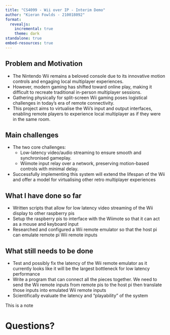 ```yaml
---
title: "CS4099 - Wii over IP - Interim Demo"
author: "Kieran Fowlds - 210018092"
format:
  revealjs:
    incremental: true
    theme: dark 
standalone: true
embed-resources: true
---
```


## Problem and Motivation 

- The Nintendo Wii remains a beloved console due to its innovative motion controls and engaging local multiplayer experiences.
- However, modern gaming has shifted toward online play, making it difficult to recreate traditional in-person multiplayer sessions.
- Gathering physically for split-screen Wii gaming poses logistical challenges in today's era of remote connectivity.
- This project aims to virtualise the Wii’s input and output interfaces, enabling remote players to experience local multiplayer as if they were in the same room.

## Main challenges

- The two core challenges:
    - Low-latency video/audio streaming to ensure smooth and synchronised gameplay.
    - Wiimote input relay over a network, preserving motion-based controls with minimal delay.
- Successfully implementing this system will extend the lifespan of the Wii and offer a model for virtualising other retro multiplayer experiences

## What I have done so far

- Written scripts that allow for low latency video streaming of the Wii display to other raspberry pis
- Setup the raspberry pis to interface with the Wiimote so that it can act as a mouse and keyboard input
- Researched and configured a Wii remote emulator so that the host pi can emulate remote pi Wii remote inputs

## What still needs to be done

- Test and possibly fix the latency of the Wii remote emulator as it currently looks like it will be the largest bottleneck for low latency performance
- Write a program that can connect all the pieces together. We need to send the Wii remote inputs from remote pis to the host pi then translate those inputs into emulated Wii remote inputs
- Scientifically evaluate the latency and "playability" of the system

::: {.notes}
This is a note
:::


<!-- ![](logging_output.png) -->

# Questions?

